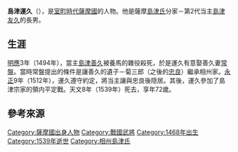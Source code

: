 '''島津運久'''（{{bd|1468年||1539年|8月14日|catIdx=Shima}}），是[[室町時代|室町時代]][[薩摩國|薩摩國]]的人物。他是薩摩[[島津氏|島津氏]]分家－{{link-ja|相州島津家|相州家}}第2代当主[[島津友久|島津友久]]的長男。

== 生涯 ==
[[明應_(日本)|明應]]3年（1494年），{{link-ja|伊作島津家|伊作家}}當主[[島津善久|島津善久]]被養馬的雜役殺死，於是運久有意娶善久妻[[島津常盤|常盤]]。當時常盤提出的條件是讓善久的遺子－菊三郎（之後的[[島津忠良|忠良]]）繼承相州家。[[永正|永正]]9年（1512年），運久遵守約定，將当主讓與忠良後隠居。其後，運久參加了島津宗家的領内平定戰。天文8年（1539年）死去，享年72歲。

{{先代次代|[[相州島津家|相州島津家]]當主|第2代：1494年-1540年|[[島津友久|島津友久]]|[[島津忠良|島津忠良]]}}
{{Japanese-history-stub}}

== 參考來源 ==
{{Translation/Ref|ja|島津運久|52188732}}
{{reflist}}

{{島津氏歷代當主|||1508－1515}}
[[Category:薩摩國出身人物|Category:薩摩國出身人物]]
[[Category:戰國武將|Category:戰國武將]]
[[Category:1468年出生|Category:1468年出生]]
[[Category:1539年逝世|Category:1539年逝世]]
[[Category:相州島津氏|Category:相州島津氏]]